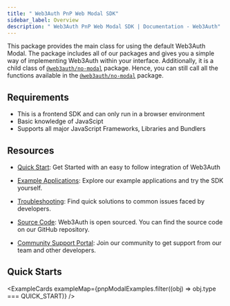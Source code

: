 ```yaml
---
title: " Web3Auth PnP Web Modal SDK"
sidebar_label: Overview
description: " Web3Auth PnP Web Modal SDK | Documentation - Web3Auth"
---
```



This package provides the main class for using the default Web3Auth Modal. The package includes all
of our packages and gives you a simple way of implementing Web3Auth within your interface.
Additionally, it is a child class of [`@web3auth/no-modal`](/sdk/pnp/web/no-modal) package. Hence,
you can still call all the functions available in the [`@web3auth/no-modal`](/sdk/pnp/web/no-modal)
package.

## Requirements

- This is a frontend SDK and can only run in a browser environment
- Basic knowledge of JavaScipt
- Supports all major JavaScript Frameworks, Libraries and Bundlers

## Resources

- [Quick Start](/quick-start?product=PNP&sdk=PNP_MODAL&framework=REACT&stepIndex=0): Get Started
  with an easy to follow integration of Web3Auth

- [Example Applications](./examples): Explore our example applications and try the SDK yourself.

- [Troubleshooting](/troubleshooting): Find quick solutions to common issues faced by developers.

- [Source Code](https://github.com/Web3Auth/web3auth-web/): Web3Auth is open sourced. You can find
  the source code on our GitHub repository.

- [Community Support Portal](https://web3auth.io/community/c/help-pnp/pnp-web/7): Join our community
  to get support from our team and other developers.

## Quick Starts

<ExampleCards exampleMap={pnpModalExamples.filter((obj) => obj.type === QUICK_START)} />
